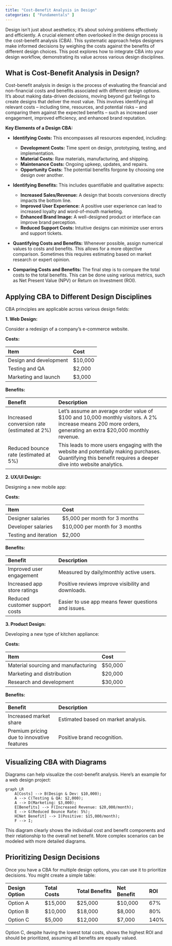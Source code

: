 ```yaml
---
title: "Cost-Benefit Analysis in Design"
categories: [ "Fundamentals" ]
---
```


Design isn't just about aesthetics; it's about solving problems effectively and efficiently. A crucial element often overlooked in the design process is the cost-benefit analysis (CBA). This systematic approach helps designers make informed decisions by weighing the costs against the benefits of different design choices. This post explores how to integrate CBA into your design workflow, demonstrating its value across various design disciplines.

## What is Cost-Benefit Analysis in Design?

Cost-benefit analysis in design is the process of evaluating the financial and non-financial costs and benefits associated with different design options. It's about making data-driven decisions, moving beyond gut feelings to create designs that deliver the most value. This involves identifying all relevant costs – including time, resources, and potential risks – and comparing them against the expected benefits – such as increased user engagement, improved efficiency, and enhanced brand reputation.

**Key Elements of a Design CBA:**

-   **Identifying Costs:** This encompasses all resources expended, including:

    -   **Development Costs:** Time spent on design, prototyping, testing, and implementation.
    -   **Material Costs:** Raw materials, manufacturing, and shipping.
    -   **Maintenance Costs:** Ongoing upkeep, updates, and repairs.
    -   **Opportunity Costs:** The potential benefits forgone by choosing one design over another.

-   **Identifying Benefits:** This includes quantifiable and qualitative aspects:

    -   **Increased Sales/Revenue:** A design that boosts conversions directly impacts the bottom line.
    -   **Improved User Experience:** A positive user experience can lead to increased loyalty and word-of-mouth marketing.
    -   **Enhanced Brand Image:** A well-designed product or interface can improve brand perception.
    -   **Reduced Support Costs:** Intuitive designs can minimize user errors and support tickets.

-   **Quantifying Costs and Benefits:** Whenever possible, assign numerical values to costs and benefits. This allows for a more objective comparison. Sometimes this requires estimating based on market research or expert opinion.

-   **Comparing Costs and Benefits:** The final step is to compare the total costs to the total benefits. This can be done using various metrics, such as Net Present Value (NPV) or Return on Investment (ROI).

## Applying CBA to Different Design Disciplines

CBA principles are applicable across various design fields:

**1. Web Design:**

Consider a redesign of a company's e-commerce website.

**Costs:** 

| Item                 | Cost                  |
|:----------------------|:-----------------------|
|Design and development | $10,000 |
|Testing and QA | $2,000 | 
|Marketing and launch | $3,000|

**Benefits:** 


| Benefit                       | Description                                                          |
|:-------------------------------|:----------------------------------------------------------------------|
|Increased conversion rate (estimated at 2%) | Let's assume an average order value of $100 and 10,000 monthly visitors. A 2% increase means 200 more orders, generating an extra $20,000 monthly revenue. |
|Reduced bounce rate (estimated at 5%) | This leads to more users engaging with the website and potentially making purchases. Quantifying this benefit requires a deeper dive into website analytics.|

**2. UX/UI Design:**

Designing a new mobile app:

**Costs:**

| Item                 | Cost                  |
|:----------------------|:-----------------------|
| Designer salaries    | $5,000 per month for 3 months |
| Developer salaries   | $10,000 per month for 3 months |
| Testing and iteration | $2,000                |

**Benefits:**

| Benefit                       | Description                                                          |
|:-------------------------------|:----------------------------------------------------------------------|
| Improved user engagement      | Measured by daily/monthly active users.                              |
| Increased app store ratings   | Positive reviews improve visibility and downloads.                   |
| Reduced customer support costs| Easier to use app means fewer questions and issues.                  |

**3. Product Design:**

Developing a new type of kitchen appliance:

**Costs:**

| Item                 | Cost                  |
|:----------------------|:-----------------------|
|Material sourcing and manufacturing | $50,000 |
|Marketing and distribution | $20,000 |
|Research and development | $30,000 |

**Benefits:**

| Benefit                       | Description                                                          |
|:-------------------------------|:----------------------------------------------------------------------|
|Increased market share         | Estimated based on market analysis.                                    |
|Premium pricing due to innovative features | Positive brand recognition.                                    |

## Visualizing CBA with Diagrams

Diagrams can help visualize the cost-benefit analysis. Here's an example for a web design project:

```mermaid
graph LR
    A[Costs] --> B(Design & Dev: $10,000);
    A --> C(Testing & QA: $2,000);
    A --> D(Marketing: $3,000);
    E[Benefits] --> F(Increased Revenue: $20,000/month);
    E --> G(Reduced Bounce Rate: 5%);
    H[Net Benefit] --> I(Positive: $15,000/month);
    F --> I;
```

This diagram clearly shows the individual cost and benefit components and their relationship to the overall net benefit. More complex scenarios can be modeled with more detailed diagrams.

## Prioritizing Design Decisions

Once you have a CBA for multiple design options, you can use it to prioritize decisions. You might create a simple table:

| Design Option | Total Costs | Total Benefits | Net Benefit | ROI  |
|:---------------|:-------------|:----------------|:-------------|:------|
| Option A      | \$15,000    | \$25,000       | \$10,000    | 67%  |
| Option B      | \$10,000    | \$18,000       | \$8,000     | 80%  |
| Option C      | \$5,000     | \$12,000       | \$7,000     | 140% |

Option C, despite having the lowest total costs, shows the highest ROI and should be prioritized, assuming all benefits are equally valued.



